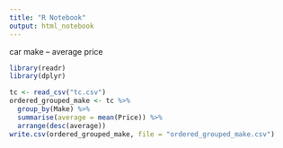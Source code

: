 ```yaml
---
title: "R Notebook"
output: html_notebook
---
```


 car make -- average price
```r
library(readr)
library(dplyr)

tc <- read_csv("tc.csv")
ordered_grouped_make <- tc %>%
  group_by(Make) %>%
  summarise(average = mean(Price)) %>%
  arrange(desc(average))
write.csv(ordered_grouped_make, file = "ordered_grouped_make.csv")
```


